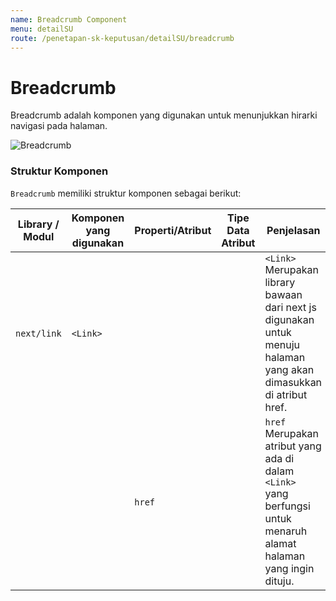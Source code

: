 ```yaml
---
name: Breadcrumb Component
menu: detailSU
route: /penetapan-sk-keputusan/detailSU/breadcrumb
---
```


# Breadcrumb

Breadcrumb adalah komponen
yang digunakan untuk menunjukkan hirarki
navigasi pada halaman.

![Breadcrumb](../../../src/img/detailSu/Breadcrumb-detailSU.png)

### Struktur Komponen

`Breadcrumb` memiliki struktur komponen sebagai berikut:

| Library / Modul | Komponen yang digunakan | Properti/Atribut | Tipe Data <br/> Atribut | Penjelasan                                                                                                                |
| --------------- | ----------------------- | ---------------- | ----------------------- | ------------------------------------------------------------------------------------------------------------------------- |
| `next/link`     | `<Link>`                |                  |                         | `<Link>` Merupakan library bawaan dari next js <br/> digunakan untuk menuju halaman yang akan dimasukkan di atribut href. |
|                 |                         | `href`           |                         | `href` Merupakan atribut yang ada di dalam `<Link>` <br/> yang berfungsi untuk menaruh alamat halaman yang ingin dituju.  |
